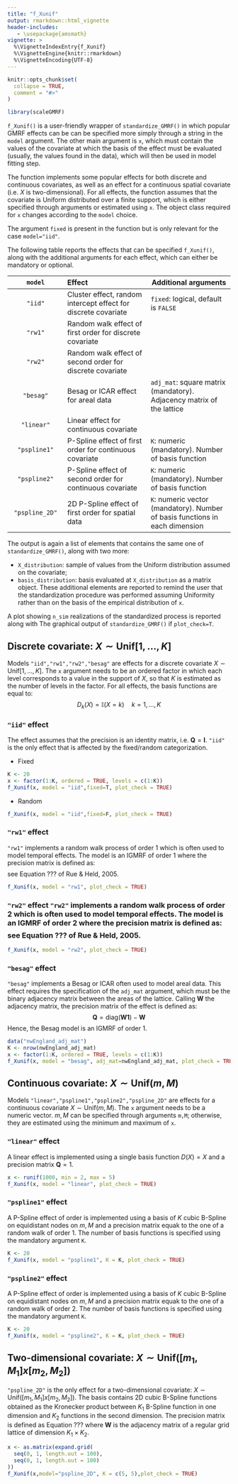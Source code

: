 ```yaml
---
title: "f_Xunif"
output: rmarkdown::html_vignette
header-includes:
   - \usepackage{amsmath}
vignette: >
  %\VignetteIndexEntry{f_Xunif}
  %\VignetteEngine{knitr::rmarkdown}
  %\VignetteEncoding{UTF-8}
---
```


```r
knitr::opts_chunk$set(
  collapse = TRUE,
  comment = "#>"
)
```

```r
library(scaleGMRF)
```

`f_Xunif()` is a user-friendly wrapper of `standardize_GMRF()` in which popular GMRF effects can be can be specified more simply through a string in the `model` argument. The other main argument is `x`, which must contain the values of the covariate at which the basis of the effect must be evaluated (usually, the values found in the data), which will then be used in model fitting step.

The function implements some popular effects for both discrete and continuous covariates, as well as an effect for a continuous spatial covariate (i.e. $X$ is two-dimensional). For all effects, the function assumes that the covariate is Uniform distributed over a finite support, which is either specified through arguments or estimated using `x`. The object class required for `x` changes according to the `model` choice.

The argument `fixed` is present in the function but is only relevant for the case `model="iid"`.

The following table reports the effects that can be specified `f_Xunif()`, along with the additional arguments for each effect, which can either be mandatory or optional.

| `model` | Effect | Additional arguments |
|:----------------:|:--------------------------|---------------------------|
| `"iid"` | Cluster effect, random intercept effect for discrete covariate | `fixed`: logical, default is `FALSE` |
| `"rw1"` | Random walk effect of first order for discrete covariate |  |
| `"rw2"` | Random walk effect of second order for discrete covariate |  |
| `"besag"` | Besag or ICAR effect for areal data | `adj_mat`: square matrix (mandatory). Adjacency matrix of the lattice |
| `"linear"` | Linear effect for continuous covariate |  |
| `"pspline1"` | P-Spline effect of first order for continuous covariate | `K`: numeric (mandatory). Number of basis function |
| `"pspline2"` | P-Spline effect of second order for continuous covariate | `K`: numeric (mandatory). Number of basis function |
| `"pspline_2D"` | 2D P-Spline effect of first order for spatial data | `K`: numeric vector (mandatory). Number of basis functions in each dimension |

The output is again a list of elements that contains the same one of `standardize_GMRF()`, along with two more:

-   `X_distribution`: sample of values from the Uniform distribution assumed on the covariate;
-   `basis_distribution`: basis evaluated at `X_distribution` as a matrix object. These additional elements are reported to remind the user that the standardization procedure was performed assuming Uniformity rather than on the basis of the empirical distribution of `x`.

A plot showing `n_sim` realizations of the standardized process is reported along with The graphical output of `standardize_GMRF()` if `plot_check=T`.

## Discrete covariate: $X\sim \text{Unif}[1,...,K]$

Models `"iid","rw1","rw2","besag"` are effects for a discrete covariate $X\sim \text{Unif}[1,...,K]$. The `x` argument needs to be an ordered factor in which each level corresponds to a value in the support of $X$, so that $K$ is estimated as the number of levels in the factor. For all effects, the basis functions are equal to:
$$D_k(X)=\mathbb{I}(X=k)\quad k=1,...,K$$

### `"iid"` effect

The effect assumes that the precision is an identity matrix, i.e. $\mathbf{Q}=\mathbf{I}$. `"iid"` is the only effect that is affected by the fixed/random categorization.

-   Fixed
```r
K <- 20
x <- factor(1:K, ordered = TRUE, levels = c(1:K))
f_Xunif(x, model = "iid",fixed=T, plot_check = TRUE) 
```
-   Random
```r
f_Xunif(x, model = "iid",fixed=F, plot_check = TRUE) 
```

### `"rw1"` effect

`"rw1"` implements a random walk process of order 1 which is often used to model temporal effects. The model is an IGMRF of order 1 where the precision matrix is defined as: $$  $$ see Equation ??? of Rue & Held, 2005. 
```r
f_Xunif(x, model = "rw1", plot_check = TRUE) 
```
### `"rw2"` effect `"rw2"` implements a random walk process of order 2 which is often used to model temporal effects. The model is an IGMRF of order 2 where the precision matrix is defined as: $$  $$ see Equation ??? of Rue & Held, 2005. 
```r
f_Xunif(x, model = "rw2", plot_check = TRUE) 
```

### `"besag"` effect 
`"besag"` implements a Besag or ICAR often used to model areal data. This effect requires the specification of the `adj_mat` argument, which must be the binary adjacency matrix between the areas of the lattice. Calling $\mathbf{W}$ the adjacency matrix, the precision matrix of the effect is defined as: $$ \mathbf{Q}=\text{diag}({\mathbf{W1}})-\mathbf{W}$$ 
Hence, the Besag model is an IGMRF of order 1.

```r
data("nwEngland_adj_mat")
K <- nrow(nwEngland_adj_mat)
x <- factor(1:K, ordered = TRUE, levels = c(1:K))
f_Xunif(x, model = "besag", adj_mat=nwEngland_adj_mat, plot_check = TRUE) 
```

## Continuous covariate: $X\sim \text{Unif}(m,M)$

Models `"linear","pspline1","pspline2","pspline_2D"` are effects for a continuous covariate $X\sim \text{Unif}(m,M)$. The `x` argument needs to be a numeric vector. $m,M$ can be specified through arguments `m,M`; otherwise, they are estimated using the minimum and maximum of `x`.

### `"linear"` effect
A linear effect is implemented using a single basis function $D(X)=X$ and a precision matrix $\mathbf{Q}=1$. 
```r
x <- runif(1000, min = 2, max = 5)
f_Xunif(x, model = "linear", plot_check = TRUE) 
```

### `"pspline1"` effect
A P-Spline effect of order is implemented using a basis of $K$ cubic B-Spline on equidistant nodes on $m,M$ and a precision matrix equak to the one of a random walk of order 1. The number of basis functions is specified using the mandatory argument `K`. 
```r
K <- 20 
f_Xunif(x, model = "pspline1", K = K, plot_check = TRUE) 
```

### `"pspline2"` effect
A P-Spline effect of order is implemented using a basis of $K$ cubic B-Spline on equidistant nodes on $m,M$ and a precision matrix equak to the one of a random walk of order 2. The number of basis functions is specified using the mandatory argument `K`. 
```r
K <- 20 
f_Xunif(x, model = "pspline2", K = K, plot_check = TRUE) 
```

## Two-dimensional covariate: $X\sim \text{Unif}([m_1,M_1]x[m_2,M_2])$
`"pspline_2D"` is the only effect for a two-dimensional covariate: $X\sim \text{Unif}([m_1,M_1]x[m_2,M_2])$. The basis contains 2D cubic B-Spline functions obtained as the Kronecker product between $K_1$ B-Spline function in one dimension and $K_2$ functions in the second dimension. The precision matrix is defined as Equation ??? where $\mathbf{W}$ is the adjacency matrix of a regular grid lattice of dimension $K_1\times K_2$.

```r
x <- as.matrix(expand.grid(
  seq(0, 1, length.out = 100),
  seq(0, 1, length.out = 100)
))
f_Xunif(x,model="pspline_2D", K = c(5, 5),plot_check = TRUE)
```
